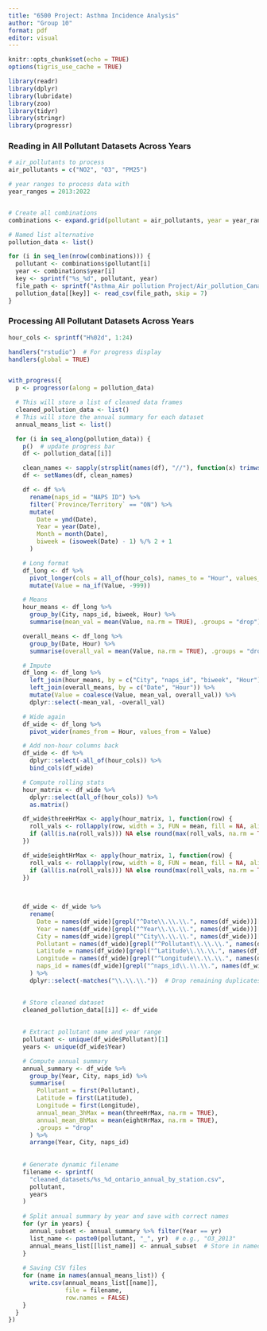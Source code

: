 ```yaml
---
title: "6500 Project: Asthma Incidence Analysis"
author: "Group 10"
format: pdf
editor: visual
---
```


```r
knitr::opts_chunk$set(echo = TRUE)
options(tigris_use_cache = TRUE)
```

```r
library(readr)
library(dplyr)
library(lubridate)
library(zoo)
library(tidyr)
library(stringr)
library(progressr)
```

### Reading in All Pollutant Datasets Across Years

```r
# air_pollutants to process
air_pollutants = c("NO2", "O3", "PM25")

# year ranges to process data with
year_ranges = 2013:2022


# Create all combinations
combinations <- expand.grid(pollutant = air_pollutants, year = year_ranges, stringsAsFactors = FALSE)

# Named list alternative
pollution_data <- list()

for (i in seq_len(nrow(combinations))) {
  pollutant <- combinations$pollutant[i]
  year <- combinations$year[i]
  key <- sprintf("%s_%d", pollutant, year)
  file_path <- sprintf("Asthma_Air pollution Project/Air_pollution_Canada_2013_2022/%s_%d.csv", pollutant, year)
  pollution_data[[key]] <- read_csv(file_path, skip = 7)
}
```


### Processing All Pollutant Datasets Across Years

```r

hour_cols <- sprintf("H%02d", 1:24)

handlers("rstudio")  # For progress display
handlers(global = TRUE)


with_progress({
  p <- progressor(along = pollution_data)

  # This will store a list of cleaned data frames
  cleaned_pollution_data <- list()
  # This will store the annual summary for each dataset
  annual_means_list <- list()

  for (i in seq_along(pollution_data)) {
    p()  # update progress bar
    df <- pollution_data[[i]]

    clean_names <- sapply(strsplit(names(df), "//"), function(x) trimws(x[1]))
    df <- setNames(df, clean_names)

    df <- df %>%
      rename(naps_id = "NAPS ID") %>%
      filter(`Province/Territory` == "ON") %>%
      mutate(
        Date = ymd(Date),
        Year = year(Date),
        Month = month(Date),
        biweek = (isoweek(Date) - 1) %/% 2 + 1
      )

    # Long format
    df_long <- df %>%
      pivot_longer(cols = all_of(hour_cols), names_to = "Hour", values_to = "Value") %>%
      mutate(Value = na_if(Value, -999))

    # Means
    hour_means <- df_long %>%
      group_by(City, naps_id, biweek, Hour) %>%
      summarise(mean_val = mean(Value, na.rm = TRUE), .groups = "drop")

    overall_means <- df_long %>%
      group_by(Date, Hour) %>%
      summarise(overall_val = mean(Value, na.rm = TRUE), .groups = "drop")

    # Impute
    df_long <- df_long %>%
      left_join(hour_means, by = c("City", "naps_id", "biweek", "Hour")) %>%
      left_join(overall_means, by = c("Date", "Hour")) %>%
      mutate(Value = coalesce(Value, mean_val, overall_val)) %>%
      dplyr::select(-mean_val, -overall_val)

    # Wide again
    df_wide <- df_long %>%
      pivot_wider(names_from = Hour, values_from = Value)

    # Add non-hour columns back
    df_wide <- df %>%
      dplyr::select(-all_of(hour_cols)) %>%
      bind_cols(df_wide)

    # Compute rolling stats
    hour_matrix <- df_wide %>%
      dplyr::select(all_of(hour_cols)) %>%
      as.matrix()

    df_wide$threeHrMax <- apply(hour_matrix, 1, function(row) {
      roll_vals <- rollapply(row, width = 3, FUN = mean, fill = NA, align = "left", na.rm = TRUE)
      if (all(is.na(roll_vals))) NA else round(max(roll_vals, na.rm = TRUE), 2)
    })

    df_wide$eightHrMax <- apply(hour_matrix, 1, function(row) {
      roll_vals <- rollapply(row, width = 8, FUN = mean, fill = NA, align = "left", na.rm = TRUE)
      if (all(is.na(roll_vals))) NA else round(max(roll_vals, na.rm = TRUE), 2)
    })

    
    
    df_wide <- df_wide %>%
      rename(
        Date = names(df_wide)[grepl("^Date\\.\\.\\.", names(df_wide))][1],  # First "Date..."
        Year = names(df_wide)[grepl("^Year\\.\\.\\.", names(df_wide))][1],   # First "Year..."
        City = names(df_wide)[grepl("^City\\.\\.\\.", names(df_wide))][1],   # First "City..."
        Pollutant = names(df_wide)[grepl("^Pollutant\\.\\.\\.", names(df_wide))][1],
        Latitude = names(df_wide)[grepl("^Latitude\\.\\.\\.", names(df_wide))][1],
        Longitude = names(df_wide)[grepl("^Longitude\\.\\.\\.", names(df_wide))][1],
        naps_id = names(df_wide)[grepl("^naps_id\\.\\.\\.", names(df_wide))][1],
      ) %>%
      dplyr::select(-matches("\\.\\.\\."))  # Drop remaining duplicates
    

    # Store cleaned dataset
    cleaned_pollution_data[[i]] <- df_wide
    
    
    # Extract pollutant name and year range
    pollutant <- unique(df_wide$Pollutant)[1]  
    years <- unique(df_wide$Year)

    # Compute annual summary
    annual_summary <- df_wide %>%
      group_by(Year, City, naps_id) %>%
      summarise(
        Pollutant = first(Pollutant),
        Latitude = first(Latitude),
        Longitude = first(Longitude),
        annual_mean_3hMax = mean(threeHrMax, na.rm = TRUE),
        annual_mean_8hMax = mean(eightHrMax, na.rm = TRUE),
        .groups = "drop"
      ) %>%
      arrange(Year, City, naps_id)
    
    
    # Generate dynamic filename
    filename <- sprintf(
      "cleaned_datasets/%s_%d_ontario_annual_by_station.csv",
      pollutant,
      years
    )
        
    # Split annual summary by year and save with correct names
    for (yr in years) {
      annual_subset <- annual_summary %>% filter(Year == yr)
      list_name <- paste0(pollutant, "_", yr)  # e.g., "O3_2013"
      annual_means_list[[list_name]] <- annual_subset  # Store in named list
    }
    
    # Saving CSV files
    for (name in names(annual_means_list)) {
      write.csv(annual_means_list[[name]], 
                file = filename, 
                row.names = FALSE)
    }
  }
})
```
